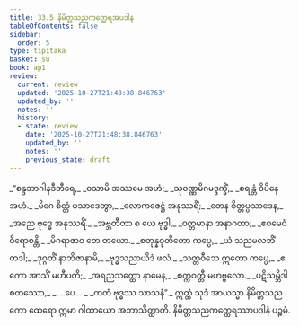 ```yaml
---
title: 33.5 နိမိတ္တသညကတ္ထေရအပဒါန
tableOfContents: false
sidebar:
  order: 5
type: tipitaka
basket: su
book: ap1
review:
  current: review
  updated: '2025-10-27T21:48:38.846763'
  updated_by: ''
  notes: ''
  history:
  - state: review
    date: '2025-10-27T21:48:38.846763'
    updated_by: ''
    notes: ''
    previous_state: draft
---
```



<ReviewStatus review={frontmatter.review} showDetails={true} />

<HypothesisAnnotation frontmatter={frontmatter} />

<DynamicBreadcrumb />

<Division number="28" book="ap1" e="ch" v="20" p="297">

<Paragraph number="3621" type="verses" book="ap1">
_“စန္ဒဘာဂါနဒီတီရေ,_  
_ဝသာမိ အဿမေ အဟံ;_  
_သုဝဏ္ဏမိဂမဒ္ဒက္ခိံ,_  
_စရန္တံ ဝိပိနေ အဟံ._  

</Paragraph>

</Division>
<Division number="29" book="ap1" e="ch" v="20" p="298">

<Paragraph number="3622" type="verses" book="ap1">
_မိဂေ စိတ္တံ ပသာဒေတွာ,_  
_လောကဇေဋ္ဌံ အနုဿရိံ;_  
_တေန စိတ္တပ္ပသာဒေန,_  
_အညေ ဗုဒ္ဓေ အနုဿရိံ._  

</Paragraph>

</Division>
<Division number="30" book="ap1" e="ch" v="20" p="298">

<Paragraph number="3623" type="verses" book="ap1">
_အဗ္ဘတီတာ စ ယေ ဗုဒ္ဓါ,_  
_ဝတ္တမာနာ အနာဂတာ;_  
_ဧဝမေဝံ ဝိရောစန္တိ,_  
_မိဂရာဇာဝ တေ တယော._  

</Paragraph>

</Division>
<Division number="31" book="ap1" e="ch" v="20" p="298">

<Paragraph number="3624" type="verses" book="ap1">
_စတုန္နဝုတိတော ကပ္ပေ,_  
_ယံ သညမလဘိံ တဒါ;_  
_ဒုဂ္ဂတိံ နာဘိဇာနာမိ,_  
_ဗုဒ္ဓသညာယိဒံ ဖလံ._  

</Paragraph>

</Division>
<Division number="32" book="ap1" e="ch" v="20" p="298">

<Paragraph number="3625" type="verses" book="ap1">
_သတ္တဝီသေ ဣတော ကပ္ပေ,_  
_ဧကော အာသိံ မဟီပတိ;_  
_အရညသတ္ထော နာမေန,_  
_စက္ကဝတ္တီ မဟဗ္ဗလော._  

</Paragraph>

</Division>
<Division number="33" book="ap1" e="ch" v="20" p="298">

<Paragraph number="3626" type="verses" book="ap1">
_ပဋိသမ္ဘိဒါ စတဿော,_  
_ …ပေ… _  
_ကတံ ဗုဒ္ဓဿ သာသနံ”._  

</Paragraph>

<Paragraph number="3627" book="ap1">
ဣတ္ထံ သုဒံ အာယသ္မာ နိမိတ္တသညကော ထေရော ဣမာ ဂါထာယော အဘာသိတ္ထာတိ.

</Paragraph>
</Division>

<Paragraph number="3628" type="center" book="ap1">
နိမိတ္တသညကတ္ထေရဿာပဒါနံ ပဉ္စမံ.
</Paragraph>
